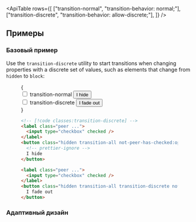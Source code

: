 

<ApiTable
  rows={[
    ["transition-normal", "transition-behavior: normal;"],
    ["transition-discrete", "transition-behavior: allow-discrete;"],
  ]}
/>

## Примеры

### Базовый пример

Use the `transition-discrete` utility to start transitions when changing properties with a discrete set of values, such as elements that change from `hidden` to `block`:

<Figure hint="Interact with the checkboxes to see the expected behavior">

<Example>
  {
    <div className="flex flex-col justify-around gap-8 text-sm leading-6 font-bold text-white sm:flex-row sm:gap-0">
      <div className="flex shrink-0 flex-col items-center sm:w-1/2">
        <label className="peer mb-3 inline-flex gap-2 text-center font-mono text-xs font-medium text-gray-500 select-none dark:text-gray-400">
          <input type="checkbox" defaultChecked />
          transition-normal
        </label>
        <button className="hidden rounded-md bg-violet-500 px-4 py-2 text-sm font-semibold text-white transition-all transition-normal duration-300 not-peer-has-checked:opacity-0 peer-has-checked:block">
          I hide
        </button>
      </div>
      <div className="flex shrink-0 flex-col items-center sm:w-1/2">
        <label className="peer mb-3 inline-flex gap-2 text-center font-mono text-xs font-medium text-gray-500 select-none dark:text-gray-400">
          <input type="checkbox" defaultChecked />
          transition-discrete
        </label>
        <button className="hidden rounded-md bg-violet-500 px-4 py-2 text-sm font-semibold text-white transition-all transition-discrete duration-300 not-peer-has-checked:opacity-0 peer-has-checked:block">
          I fade out
        </button>
      </div>
    </div>
  }
</Example>

```html
<!-- [!code classes:transition-discrete] -->
<label class="peer ...">
  <input type="checkbox" checked />
</label>
<button class="hidden transition-all not-peer-has-checked:opacity-0 peer-has-checked:block ...">
  <!-- prettier-ignore -->
  I hide
</button>

<label class="peer ...">
  <input type="checkbox" checked />
</label>
<button class="hidden transition-all transition-discrete not-peer-has-checked:opacity-0 peer-has-checked:block ...">
  I fade out
</button>
```

</Figure>

### Адаптивный дизайн

<ResponsiveDesign
  element="button"
  property="transition-behavior"
  defaultClass="transition-discrete"
  featuredClass="transition-normal"
/>
